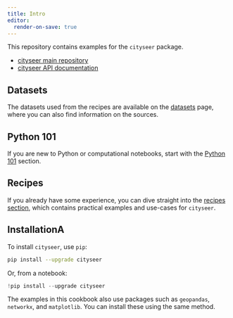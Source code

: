 ```yaml
---
title: Intro
editor:
  render-on-save: true
---
```


This repository contains examples for the `cityseer` package.

- [cityseer main repository](https://github.com/benchmark-urbanism/cityseer-api)
- [cityseer API documentation](https://cityseer.benchmarkurbanism.com/)

## Datasets

The datasets used from the recipes are available on the [datasets](data/datasets.qmd) page, where you can also find information on the sources.

## Python 101

If you are new to Python or computational notebooks, start with the [Python 101](class/index.qmd) section.

## Recipes

If you already have some experience, you can dive straight into the [recipes section](recipes/index.qmd), which contains practical examples and use-cases for `cityseer`.

## InstallationA

To install `cityseer`, use `pip`:

```bash
pip install --upgrade cityseer
```

Or, from a notebook:

```python
!pip install --upgrade cityseer
```

The examples in this cookbook also use packages such as `geopandas`, `networkx`, and `matplotlib`. You can install these using the same method.
